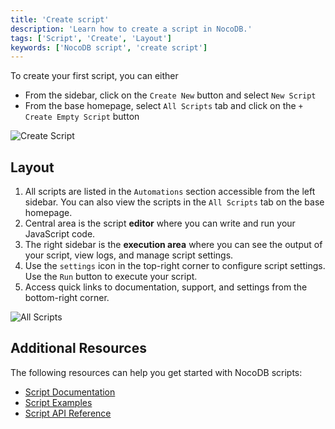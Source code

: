 ```yaml
---
title: 'Create script'
description: 'Learn how to create a script in NocoDB.'
tags: ['Script', 'Create', 'Layout']
keywords: ['NocoDB script', 'create script']
---
```


To create your first script, you can either
- From the sidebar, click on the `Create New` button and select `New Script`
- From the base homepage, select `All Scripts` tab and click on the `+ Create Empty Script` button

![Create Script](/img/v2/scripts/create-script.png)

## Layout

1. All scripts are listed in the `Automations` section accessible from the left sidebar. You can also view the scripts in the `All Scripts` tab on the base homepage.
2. Central area is the script **editor** where you can write and run your JavaScript code.
3. The right sidebar is the **execution area** where you can see the output of your script, view logs, and manage script settings.
4. Use the `settings` icon in the top-right corner to configure script settings. Use the `Run` button to execute your script.
5. Access quick links to documentation, support, and settings from the bottom-right corner.

![All Scripts](/img/v2/scripts/layout.png)

## Additional Resources

The following resources can help you get started with NocoDB scripts:
- [Script Documentation](/docs/scripts)
- [Script Examples](/docs/scripts/examples/find-and-replace)
- [Script API Reference](/docs/scripts/api-reference/base)
